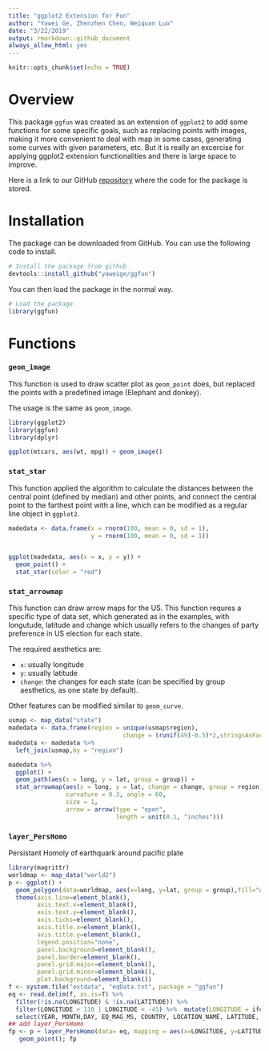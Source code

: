 ```yaml
---
title: "ggplot2 Extension for Fun"
author: "Yawei Ge, Zhenzhen Chen, Weiquan Luo"
date: "3/22/2019"
output: rmarkdown::github_document
always_allow_html: yes
---
```


```r
knitr::opts_chunk$set(echo = TRUE)
```

# Overview

This package `ggfun` was created as an extension of `ggplot2` to add some functions for some specific goals, such as replacing points with images, making it more convenient to deal with map in some cases, generating some curves with given parameters, etc. But it is really an excercise for applying ggplot2 extension functionalities and there is large space to improve.

Here is a link to our GitHub [repository](https://github.com/yaweige/ggfun) where the code for the package is stored.

# Installation

The package can be downloaded from GitHub. You can use the following code to install.

```r
# Install the package from github
devtools::install_github("yaweige/ggfun")
```

You can then load the package in the normal way.

```r
# Load the package
library(ggfun)
```

# Functions

### `geom_image`

This function is used to draw scatter plot as `geom_point` does, but replaced the points with a predefined image (Elephant and donkey).

The usage is the same as `geom_image`.

```r
library(ggplot2)
library(ggfun)
library(dplyr)

ggplot(mtcars, aes(wt, mpg)) + geom_image()
```

### `stat_star`

This function applied the algorithm to calculate the distances between the central point (defined by median) and other points, and connect the central point to the farthest point with a line, which can be modified as a regular line object in `ggplot2`.

```r
madedata <- data.frame(x = rnorm(100, mean = 0, sd = 1),
                       y = rnorm(100, mean = 0, sd = 1))


ggplot(madedata, aes(x = x, y = y)) +
  geom_point() +
  stat_star(color = "red")
```

### `stat_arrowmap`

This function can draw arrow maps for the US. This function requres a specific type of data set, which generated as in the examples, with longutude, latitude and change which usually refers to the changes of party preference in US election for each state.

The required aesthetics are: 

- `x`: usually longitude
- `y`: usually latitude
- `change`: the changes for each state (can be specified by group aesthetics, as one state by default).

Other features can be modified similar to `geom_curve`.

```r
usmap <- map_data("state")
madedata <- data.frame(region = unique(usmap$region), 
                                change = (runif(49)-0.5)*2,stringsAsFactors = FALSE)
madedata <- madedata %>%
  left_join(usmap,by = "region")
```

```r
madedata %>%
  ggplot() +
  geom_path(aes(x = long, y = lat, group = group)) +
  stat_arrowmap(aes(x = long, y = lat, change = change, group = region),
                curvature = 0.3, angle = 60,
                size = 1,
                arrow = arrow(type = "open",
                              length = unit(0.1, "inches")))

```

### `layer_PersHomo`

Persistant Homoly of earthquark around pacific plate

```r
library(magrittr) 
worldmap <- map_data("world2")
p <- ggplot() +
  geom_polygon(data=worldmap, aes(x=long, y=lat, group = group),fill="white", colour="#7f7f7f", size=0.5) +
  theme(axis.line=element_blank(),
        axis.text.x=element_blank(),
        axis.text.y=element_blank(),
        axis.ticks=element_blank(),
        axis.title.x=element_blank(),
        axis.title.y=element_blank(),
        legend.position="none",
        panel.background=element_blank(),
        panel.border=element_blank(),
        panel.grid.major=element_blank(),
        panel.grid.minor=element_blank(),
        plot.background=element_blank())
f <- system.file("extdata", "eqData.txt", package = "ggfun")
eq <- read.delim(f, as.is=T) %>%
  filter(!is.na(LONGITUDE) & !is.na(LATITUDE)) %>%
  filter(LONGITUDE > 110 | LONGITUDE < -45) %>%  mutate(LONGITUDE = ifelse(LONGITUDE < 0, LONGITUDE + 360, LONGITUDE)) %>%
  select(YEAR, MONTH,DAY, EQ_MAG_MS, COUNTRY, LOCATION_NAME, LATITUDE, LONGITUDE)
## add layer_PersHomo
fp <- p + layer_PersHomo(data= eq, mapping = aes(x=LONGITUDE, y=LATITUDE), d=450000, colour = "blue") +
   geom_point(); fp
```
